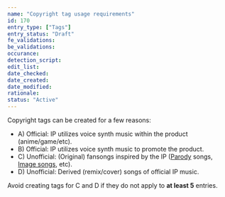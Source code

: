 ```yaml
---
name: "Copyright tag usage requirements"
id: 170
entry_type: ["Tags"]
entry_status: "Draft"
fe_validations:
be_validations:
occurance: 
detection_script:
edit_list: 
date_checked: 
date_created:
date_modified:
rationale:
status: "Active"
---
```


Copyright tags can be created for a few reasons:

- A) Official: IP utilizes voice synth music within the product (anime/game/etc).
- B) Official: IP utilizes voice synth music to promote the product.
- C) Unofficial: (Original) fansongs inspired by the IP ([Parody](https://vocadb.net/T/330) songs, [Image songs](https://vocadb.net/T/7989), etc).
- D) Unofficial: Derived (remix/cover) songs of official IP music.

Avoid creating tags for C and D if they do not apply to **at least 5** entries.